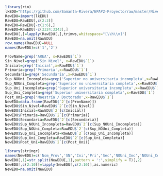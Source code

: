 ```r
library(rio)
lkEDU="https://github.com/Samanta-Rivera/EPAP2-Proyecto/raw/master/Nivel_Educativo_Censo_2017.xlsx"
RawEDU=import(lkEDU)
RawEDU=RawEDU[,c(2:3)]
RawEDU=RawEDU[-c(1:6),]
RawEDU=RawEDU[-c(3324:3343),]
RawEDU[,]=lapply(RawEDU[,],trimws,whitespace="[\\h\\v]")
RawEDU=na.omit(RawEDU)
row.names(RawEDU)=NULL
names(RawEDU)=c('1','2')
```

```r
ProvName=grep('AREA', x=RawEDU$`1`)
Sin_Nivel=grep('Sin Nivel', x=RawEDU$`1`)
Inicial=grep('Inicial',x=RawEDU$`1`)
Primaria=grep('Primaria',x=RawEDU$`1`)
Secundaria=grep('Secundaria',x=RawEDU$`1`)
Sup_NOUni_Incompleta=grep('Superior no universitaria incompleta',x=RawEDU$`1`)
Sup_NOUni_Completa=grep('Superior no universitaria completa',x=RawEDU$`1`)
Sup_Uni_Incompleta=grep('Superior universitaria incompleta',x=RawEDU$`1`)
Sup_Uni_Completa=grep('Superior universitaria completa',x=RawEDU$`1`)
Post_Uni=grep('Maestría / Doctorado',x=RawEDU$`1`)
NewEDU=data.frame(RawEDU$`2`[c(ProvName)])
NewEDU$Sin_Nivel=RawEDU$`2`[c(Sin_Nivel)]
NewEDU$Inicial=RawEDU$`2`[c(Inicial)]
NewEDU$Primaria=RawEDU$`2`[c(Primaria)]
NewEDU$Secundaria=RawEDU$`2`[c(Secundaria)]
NewEDU$Sup_NOUni_Incompleta=RawEDU$`2`[c(Sup_NOUni_Incompleta)]
NewEDU$Sup_NOUni_Completa=RawEDU$`2`[c(Sup_NOUni_Completa)]
NewEDU$Sup_Uni_Incompleta=RawEDU$`2`[c(Sup_Uni_Incompleta)]
NewEDU$Sup_Uni_Completa=RawEDU$`2`[c(Sup_Uni_Completa)]
NewEDU$Post_Uni=RawEDU$`2`[c(Post_Uni)]
```

```r
library(stringr)
names(NewEDU)=c('Nom_Prov','SN','Ini','Pri','Sec','NOUni_Inc','NOUni_Com','Uni_Inc','Uni_Com','Post_Uni')
NewEDU[,1]=str_split(NewEDU[,1],pattern = ':',simplify = T)[,2]
NewEDU[,c(2:10)]=lapply(NewEDU[,c(2:10)],as.numeric)
NewEDU=na.omit(NewEDU)
```